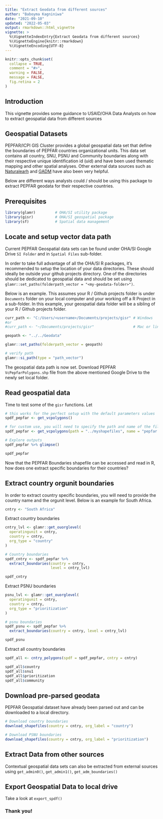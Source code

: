 ```yaml
---
title: "Extract Geodata from different sources"
author: "Baboyma Kagniniwa"
date: "2021-09-10"
updated: "2022-05-03"
output: rmarkdown::html_vignette
vignette: >
  %\VignetteIndexEntry{Extract Geodata from different sources}
  %\VignetteEngine{knitr::rmarkdown}
  %\VignetteEncoding{UTF-8}
---
```


```r
knitr::opts_chunk$set(
  collapse = TRUE,
  comment = "#>",
  warning = FALSE,
  message = FALSE,
  fig.retina = 2
)
```

## Introduction

This vignette provides some guidance to USAID/OHA Data Analysts on how to extract geospatial data from different sources

## Geospatial Datasets

PEPFAR/ICPI GIS Cluster provides a global geospatial data set that define the boundaries of PEPFAR countries organizational units. This data set contains all country, SNU, PSNU and Community boundaries along with their respective unique identification id (uid) and have been used thematic mapping and other spatial analyses. Other external data sources such as [Naturalearh](https://www.naturalearthdata.com/downloads/) and [GADM](https://gadm.org/download_country_v3.html) have also been very helpful.

Below are different ways analysts could / should be using this package to extract PEPFAR geodata for their respective countries.

## Prerequisites

```r
library(glamr)         # OHA/SI utility package
library(gisr)          # OHA/SI geospatial package 
library(sf)            # Spatial data management
```

## Locate and setup vector data path

Current PEPFAR Geospatial data sets can be found under OHA/SI Google Drive `SI Folder` and in `Spatial Files` sub-folder.

In order to take full advantage of all the OHA/SI R packages, it's recommended to setup the location of your data directories. These should ideally be outside your github projects directory. One of the directories should be dedicated to geospatial data and should be set using `glamr::set_paths(folderpath_vector = "<my-geodata-folder>")`. 

Below is an example. This assumes your R / Github projects folder is under `Documents` folder on your local computer and your working off a R Project in a sub-folder. In this example, your geospatial data folder will be a sibling of your R / Github projects folder.

```r
curr_path <- "C:/Users/<username>/Documents/projects/gisr" # Windows
#or 
#curr_path <- "~/Documents/projects/gisr"                  # Mac or linux

geopath <- "../../Geodata"

glamr::set_paths(folderpath_vector = geopath)

# verify path
glamr::si_path(type = "path_vector")
```

The geospatial data path is now set. Download PEPFAR `VcPepfarPolygons.shp` file from the above mentioned Google Drive to the newly set local folder.

## Read geospatial data

Time to test some of the `gisr` functions. Let

```r
# this works for the perfect setup with the default parameters values
spdf_pepfar <- get_vcpolygons() 

# for custom use, you will need to specify the path and name of the file
spdf_pepfar <- get_vcpolygons(path = "../myshapefiles", name = "pepfar.shp")

# Explore outputs
spdf_pepfar %>% glimpse()

spdf_pepfar
```

Now that the PEPFAR Boundaries shapefile can be accessed and read in R, how does one extract specific boundaries for their countries?

## Extract country orgunit boundaries

In order to extract country specific boundaries, you will need to provide the country name and the orgunit level. Below is an example for South Africa.

```r
cntry <- "South Africa"
```

Extract country boundaries

```r
cntry_lvl <- glamr::get_ouorglevel(
  operatingunit = cntry,
  country = cntry,
  org_type = "country"
)

# Country boundaries
spdf_cntry <- spdf_pepfar %>% 
  extract_boundaries(country = cntry, 
                     level = cntry_lvl)

spdf_cntry
```

Extract PSNU boundaries

```r
psnu_lvl <- glamr::get_ouorglevel(
  operatingunit = cntry,
  country = cntry,
  org_type = "prioritization"
)

# psnu boundaries
spdf_psnu <- spdf_pepfar %>% 
  extract_boundaries(country = cntry, level = cntry_lvl)

spdf_psnu
```

Extract all country boundaries

```r

spdf_all <- cntry_polygons(spdf = spdf_pepfar, cntry = cntry)

spdf_all$country
spdf_all$snu1
spdf_all$prioritization
spdf_all$community

```

## Download pre-parsed geodata

PEPFAR Geospatial dataset have already been parsed out and can be downloaded to a local directory.

```r
# Download country boundaries
download_shapefiles(country = cntry, org_label = "country")

# Download PSNU boundaries
download_shapefiles(country = cntry, org_label = "prioritization")
```

## Extract Data from other sources

Contextual geospatial data sets can also be extracted from external sources using `get_admin0()`, `get_admin1()`, `get_adm_boundaries()`

## Export Geospatial Data to local drive

Take a look at `export_spdf()`

### Thank you!
